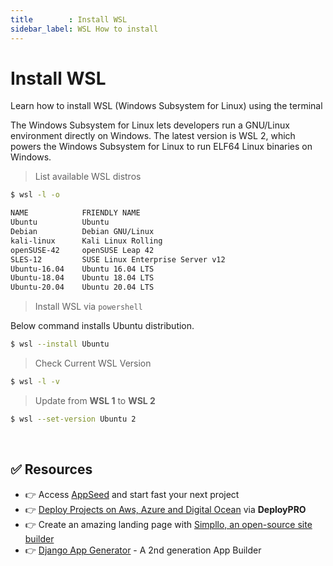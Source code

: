 ```yaml
---
title        : Install WSL
sidebar_label: WSL How to install
---
```


# Install WSL

<SubHeading>Learn how to install WSL (Windows Subsystem for Linux) using the terminal</SubHeading>

The Windows Subsystem for Linux lets developers run a GNU/Linux environment directly on Windows. 
The latest version is WSL 2, which powers the Windows Subsystem for Linux to run ELF64 Linux binaries on Windows.&#x20;

> List available WSL distros

```bash
$ wsl -l -o

NAME            FRIENDLY NAME
Ubuntu          Ubuntu
Debian          Debian GNU/Linux
kali-linux      Kali Linux Rolling
openSUSE-42     openSUSE Leap 42
SLES-12         SUSE Linux Enterprise Server v12
Ubuntu-16.04    Ubuntu 16.04 LTS
Ubuntu-18.04    Ubuntu 18.04 LTS
Ubuntu-20.04    Ubuntu 20.04 LTS
```

> Install WSL via `powershell`

Below command installs Ubuntu distribution.&#x20;

```bash
$ wsl --install Ubuntu
```

> Check Current WSL Version

```bash
$ wsl -l -v
```

> Update from **WSL 1** to **WSL 2**

```bash
$ wsl --set-version Ubuntu 2
```

<br />

## ✅ Resources 

- 👉 Access [AppSeed](https://appseed.us/) and start fast your next project
- 👉 [Deploy Projects on Aws, Azure and Digital Ocean](https://www.docs.deploypro.dev/) via **DeployPRO**
- 👉 Create an amazing landing page with [Simpllo, an open-source site builder](https://www.simpllo.com/)
- 👉 [Django App Generator](https://app-generator.dev/django/) - A 2nd generation App Builder
